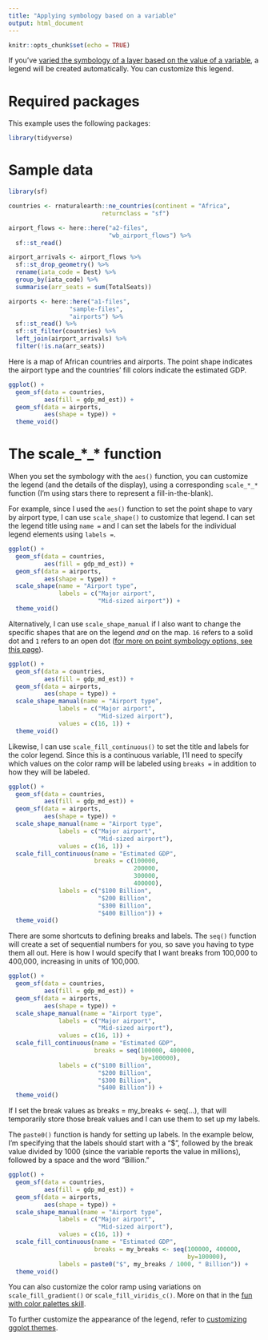 ```yaml
---
title: "Applying symbology based on a variable"
output: html_document
---
```


```r
knitr::opts_chunk$set(echo = TRUE)
```

If you've [varied the symbology of a layer based on the value
of a variable](https://c-voulgaris.github.io/VIS-2128-F22/a2-files/skill-variable-symbology.html){target="_blank"}, 
a legend will be created automatically. You can customize this legend. 

# Required packages

This example uses the following packages:

```r
library(tidyverse)
```

# Sample data

```r
library(sf)

countries <- rnaturalearth::ne_countries(continent = "Africa",
                          returnclass = "sf")

airport_flows <- here::here("a2-files",
                            "wb_airport_flows") %>%
  sf::st_read() 

airport_arrivals <- airport_flows %>%
  sf::st_drop_geometry() %>%
  rename(iata_code = Dest) %>%
  group_by(iata_code) %>%
  summarise(arr_seats = sum(TotalSeats))

airports <- here::here("a1-files",
                 "sample-files",
                 "airports") %>%
  sf::st_read() %>%
  sf::st_filter(countries) %>%
  left_join(airport_arrivals) %>%
  filter(!is.na(arr_seats))

```

Here is a map of African countries and airports. The point shape indicates the airport
type and the countries' fill colors indicate the estimated GDP.

```r
ggplot() +
  geom_sf(data = countries,
          aes(fill = gdp_md_est)) +
  geom_sf(data = airports, 
          aes(shape = type)) +
  theme_void()
```

# The scale_*_* function

When you set the symbology with the `aes()` function, you can customize 
the legend (and the details of the display), using a corresponding
`scale_*_*` function (I'm using stars there to represent a fill-in-the-blank).

For example, since I used the `aes()` function to set the point shape to vary by 
airport type, I can use `scale_shape()` to customize that legend. I can set
the legend title using `name = ` and I can set the labels for the individual 
legend elements using `labels = `.

```r
ggplot() +
  geom_sf(data = countries,
          aes(fill = gdp_md_est)) +
  geom_sf(data = airports, 
          aes(shape = type)) +
  scale_shape(name = "Airport type",
              labels = c("Major airport",
                         "Mid-sized airport")) +
  theme_void()
```

Alternatively, I can use `scale_shape_manual` if I also want to change the specific shapes that
are on the legend _and_ on the map. `16` refers to a solid dot and `1` refers to an open dot 
([for more on point symbology options, see this page](https://c-voulgaris.github.io/VIS-2128-F22/a2-files/skill-layer-symbology.html){target="_blank"}).

```r
ggplot() +
  geom_sf(data = countries,
          aes(fill = gdp_md_est)) +
  geom_sf(data = airports, 
          aes(shape = type)) +
  scale_shape_manual(name = "Airport type",
              labels = c("Major airport",
                         "Mid-sized airport"),
              values = c(16, 1)) +
  theme_void()
```

Likewise, I can use `scale_fill_continuous()` to set the title and labels for the color legend.
Since this is a continuous variable, I'll need to specify which values on the color ramp
will be labeled using `breaks = ` in addition to how they will be labeled.

```r
ggplot() +
  geom_sf(data = countries,
          aes(fill = gdp_md_est)) +
  geom_sf(data = airports, 
          aes(shape = type)) +
  scale_shape_manual(name = "Airport type",
              labels = c("Major airport",
                         "Mid-sized airport"),
              values = c(16, 1)) +
  scale_fill_continuous(name = "Estimated GDP",
                        breaks = c(100000,
                                   200000,
                                   300000,
                                   400000),
              labels = c("$100 Billion",
                         "$200 Billion",
                         "$300 Billion",
                         "$400 Billion")) +
  theme_void()
```


There are some shortcuts to defining breaks and labels. The `seq()` function
will create a set of sequential numbers for you, so save you having to 
type them all out. Here is how I would specify that I want breaks from 100,000 to 
400,000, increasing in units of 100,000.

```r
ggplot() +
  geom_sf(data = countries,
          aes(fill = gdp_md_est)) +
  geom_sf(data = airports, 
          aes(shape = type)) +
  scale_shape_manual(name = "Airport type",
              labels = c("Major airport",
                         "Mid-sized airport"),
              values = c(16, 1)) +
  scale_fill_continuous(name = "Estimated GDP",
                        breaks = seq(100000, 400000,
                                     by=100000),
              labels = c("$100 Billion",
                         "$200 Billion",
                         "$300 Billion",
                         "$400 Billion")) +
  theme_void()
```

If I set the break values as breaks = my_breaks <- seq(...), that will 
temporarily store those break values and I can use them to set up my labels.

The `paste0()` function is handy for setting up labels. In the example below,
I'm specifying that the labels should start with a "$", followed by the break 
value divided by 1000 (since the variable reports the value in millions), 
followed by a space and the word "Billion."

```r
ggplot() +
  geom_sf(data = countries,
          aes(fill = gdp_md_est)) +
  geom_sf(data = airports, 
          aes(shape = type)) +
  scale_shape_manual(name = "Airport type",
              labels = c("Major airport",
                         "Mid-sized airport"),
              values = c(16, 1)) +
  scale_fill_continuous(name = "Estimated GDP",
                        breaks = my_breaks <- seq(100000, 400000,
                                                  by=100000),
              labels = paste0("$", my_breaks / 1000, " Billion")) +
  theme_void()
```

You can also customize the color ramp using variations on `scale_fill_gradient()`
or `scale_fill_viridis_c()`. 
More on that in the [fun with color palettes skill](https://c-voulgaris.github.io/VIS-2128-F22/a2-files/skill-colors.html){target="_blank"}.

To further customize the appearance of the legend, refer to [customizing ggplot themes](https://c-voulgaris.github.io/VIS-2128-F22/a2-files/skill-custom-themes.html){target="_blank"}.
